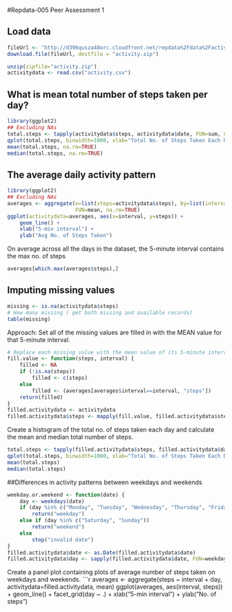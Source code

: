#Repdata-005 Peer Assessment 1

## Load data
```r
fileUrl <- "http://d396qusza40orc.cloudfront.net/repdata%2Fdata%2Factivity.zip"
download.file(fileUrl, destfile = "activity.zip")

unzip(zipfile="activity.zip")
activitydata <- read.csv("activity.csv")
```

## What is mean total number of steps taken per day?
```r
library(ggplot2)
## Excluding NAs
total.steps <- tapply(activitydata$steps, activitydata$date, FUN=sum, na.rm=TRUE)
qplot(total.steps, binwidth=1000, xlab="Total No. of Steps Taken Each Day")
mean(total.steps, na.rm=TRUE)
median(total.steps, na.rm=TRUE)
```

## The average daily activity pattern
```r
library(ggplot2)
## Excluding NAs
averages <- aggregate(x=list(steps=activitydata$steps), by=list(interval=activitydata$interval),
                      FUN=mean, na.rm=TRUE)
ggplot(activitydata=averages, aes(x=interval, y=steps)) +
    geom_line() +
    xlab("5-min interval") +
    ylab("Avg No. of Steps Taken")
```

On average across all the days in the dataset, the 5-minute interval contains
the max no. of steps
```r
averages[which.max(averages$steps),]
```

## Imputing missing values

```r
missing <- is.na(activitydata$steps)
# How many missing ( get both missing and available records)
table(missing)
```

Approach: Set all of the missing values are filled in with the MEAN value for that 5-minute
interval.

```r
# Replace each missing value with the mean value of its 5-minute interval
fill.value <- function(steps, interval) {
    filled <- NA
    if (!is.na(steps))
        filled <- c(steps)
    else
        filled <- (averages[averages$interval==interval, "steps"])
    return(filled)
}
filled.activitydata <- activitydata
filled.activitydata$steps <- mapply(fill.value, filled.activitydata$steps, filled.activitydata$interval)
```
Create a histogram of the total no. of steps taken each day and calculate the mean and median total number of steps.

```r
total.steps <- tapply(filled.activitydata$steps, filled.activitydata$date, FUN=sum)
qplot(total.steps, binwidth=1000, xlab="Total No. of Steps Taken Each Day")
mean(total.steps)
median(total.steps)
```



##Differences in activity patterns between weekdays and weekends



```r
weekday.or.weekend <- function(date) {
    day <- weekdays(date)
    if (day %in% c("Monday", "Tuesday", "Wednesday", "Thursday", "Friday"))
        return("weekday")
    else if (day %in% c("Saturday", "Sunday"))
        return("weekend")
    else
        stop("invalid date")
}
filled.activitydata$date <- as.Date(filled.activitydata$date)
filled.activitydata$day <- sapply(filled.activitydata$date, FUN=weekday.or.weekend)
```

Create a panel plot containing plots of average number of steps taken
on weekdays and weekends.
```r
averages <- aggregate(steps ~ interval + day, activitydata=filled.activitydata, mean)
ggplot(averages, aes(interval, steps)) + geom_line() + facet_grid(day ~ .) +
    xlab("5-min interval") + ylab("No. of steps")